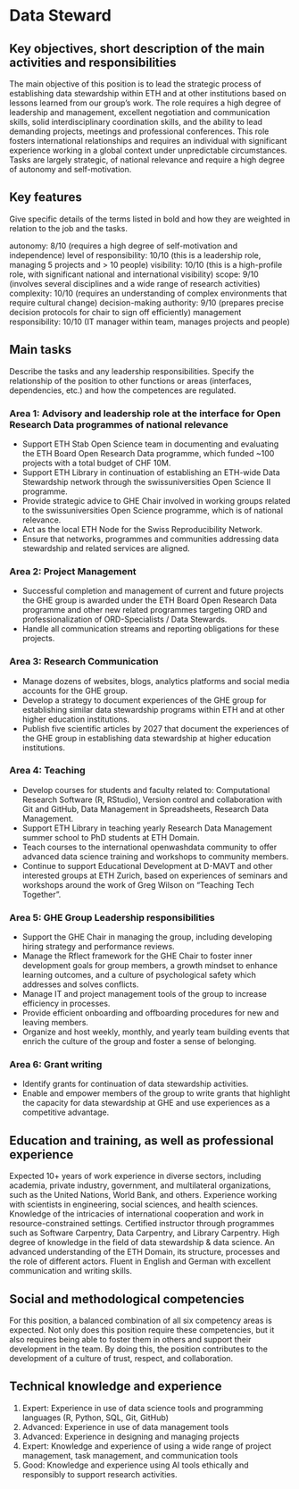 # Data Steward

## Key objectives, short description of the main activities and responsibilities

The main objective of this position is to lead the strategic process of establishing data stewardship within ETH and at other institutions based on lessons learned from our group’s work. The role requires a high degree of leadership and management, excellent negotiation and communication skills, solid interdisciplinary coordination skills, and the ability to lead demanding projects, meetings and professional conferences. This role fosters international relationships and requires an individual with significant experience working in a global context under unpredictable circumstances. Tasks are largely strategic, of national relevance and require a high degree of autonomy and self-motivation.

## Key features

Give specific details of the terms listed in bold and how they are weighted in relation to the job and the tasks.

autonomy: 8/10 (requires a high degree of self-motivation and independence)
level of responsibility: 10/10 (this is a leadership role, managing 5 projects and > 10 people)
visibility: 10/10 (this is a high-profile role, with significant national and international visibility)
scope: 9/10 (involves several disciplines and a wide range of research activities)
complexity: 10/10 (requires an understanding of complex environments that require cultural change)
decision-making authority: 9/10 (prepares precise decision protocols for chair to sign off efficiently)
management responsibility: 10/10 (IT manager within team, manages projects and people)

## Main tasks

Describe the tasks and any leadership responsibilities. Specify the relationship of the position to other functions or areas (interfaces, dependencies, etc.) and how the competences are regulated. 

### Area 1: Advisory and leadership role at the interface for Open Research Data programmes of national relevance

- Support ETH Stab Open Science team in documenting and evaluating the ETH Board Open Research Data programme, which funded ~100 projects with a total budget of CHF 10M.
- Support ETH Library in continuation of establishing an ETH-wide Data Stewardship network through the swissuniversities Open Science II programme.
- Provide strategic advice to GHE Chair involved in working groups related to the swissuniversities Open Science programme, which is of national relevance.
- Act as the local ETH Node for the Swiss Reproducibility Network.
- Ensure that networks, programmes and communities addressing data stewardship and related services are aligned.

### Area 2: Project Management

- Successful completion and management of current and future projects the GHE group is awarded under the ETH Board Open Research Data programme and other new related programmes targeting ORD and professionalization of ORD-Specialists / Data Stewards.
- Handle all communication streams and reporting obligations for these projects.

### Area 3: Research Communication

- Manage dozens of websites, blogs, analytics platforms and social media accounts for the GHE group.
- Develop a strategy to document experiences of the GHE group for establishing similar data stewardship programs within ETH and at other higher education institutions.
- Publish five scientific articles by 2027 that document the experiences of the GHE group in establishing data stewardship at higher education institutions.

### Area 4: Teaching

- Develop courses for students and faculty related to: Computational Research Software (R, RStudio), Version control and collaboration with Git and GitHub, Data Management in Spreadsheets, Research Data Management.
- Support ETH Library in teaching yearly Research Data Management summer school to PhD students at ETH Domain.
- Teach courses to the international openwashdata community to offer advanced data science training and workshops to community members.
- Continue to support Educational Development at D-MAVT and other interested groups at ETH Zurich, based on experiences of seminars and workshops around the work of Greg Wilson on “Teaching Tech Together”.

### Area 5: GHE Group Leadership responsibilities

- Support the GHE Chair in managing the group, including developing hiring strategy and performance reviews.
- Manage the Rflect framework for the GHE Chair to foster inner development goals for group members, a growth mindset to enhance learning outcomes, and a culture of psychological safety which addresses and solves conflicts.
- Manage IT and project management tools of the group to increase efficiency in processes.
- Provide efficient onboarding and offboarding procedures for new and leaving members.
- Organize and host weekly, monthly, and yearly team building events that enrich the culture of the group and foster a sense of belonging.

### Area 6: Grant writing

- Identify grants for continuation of data stewardship activities.
- Enable and empower members of the group to write grants that highlight the capacity for data stewardship at GHE and use experiences as a competitive advantage.

## Education and training, as well as professional experience

Expected 10+ years of work experience in diverse sectors, including academia, private industry, government, and multilateral organizations, such as the United Nations, World Bank, and others. Experience working with scientists in engineering, social sciences, and health sciences. Knowledge of the intricacies of international cooperation and work in resource-constrained settings. Certified instructor through programmes such as Software Carpentry, Data Carpentry, and Library Carpentry. High degree of knowledge in the field of data stewardship & data science. An advanced understanding of the ETH Domain, its structure, processes and the role of different actors. Fluent in English and German with excellent communication and writing skills.

## Social and methodological competencies

For this position, a balanced combination of all six competency areas is expected. Not only does this position require these competencies, but it also requires being able to foster them in others and support their development in the team. By doing this, the position contributes to the development of a culture of trust, respect, and collaboration.

## Technical knowledge and experience

1. Expert: Experience in use of data science tools and programming languages (R, Python, SQL, Git, GitHub)
2. Advanced: Experience in use of data management tools
3. Advanced: Experience in designing and managing projects
4. Expert: Knowledge and experience of using a wide range of project management, task management, and communication tools
5. Good: Knowledge and experience using AI tools ethically and responsibly to support research activities.
